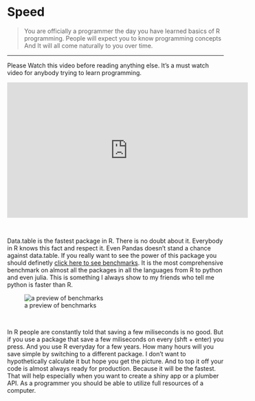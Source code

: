 # Speed {#speed}

> You are officially a programmer the day you have learned basics of R programming. People will expect you to know programming concepts And It will all come naturally to you over time.

***
  
  Please Watch this video before reading anything else. It's a must watch video for anybody trying to learn programming.

<iframe width="560" height="315" src="https://www.youtube.com/embed/JEpsKnWZrJ8" frameborder="0" allowfullscreen></iframe>

<br/>

Data.table is the fastest package in R. There is no doubt about it. Everybody in R knows this fact and respect it. Even Pandas doesn't stand a chance against data.table. If you really want to see the power of this package you should definetly [click here to see benchmarks](https://h2oai.github.io/db-benchmark/). It is the most comprehensive benchmark on almost all the packages in all the languages from R to python and even julia. This is something I always show to my friends who tell me python is faster than R.

![a preview of benchmarks](figures/benchmarks.jpg)

<br/>

In R people are constantly told that saving a few miliseconds is no good. But if you use a package that save a few miliseconds on every (shft + enter) you press. And you use R everyday for a few years. How many hours will you save simple by switching to a different package. I don't want to hypothetically calculate it but hope you get the picture. And to top it off your code is almost always ready for production. Because it will be the fastest. That will help especially when you want to create a shiny app or a plumber API. As a programmer you should be able to utilize full resources of a computer.